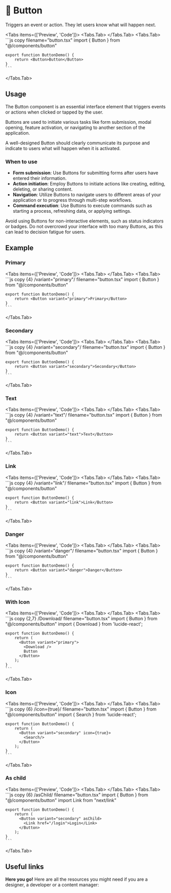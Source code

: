 
# 💠 Button

Triggers an event or action. They let users know what will happen next.

<Tabs items={['Preview', 'Code']}>
  <Tabs.Tab>
    <ButtonPreview />
  </Tabs.Tab>
  <Tabs.Tab>
    ```js copy filename="button.tsx"
    import { Button } from "@/components/button"
 
    export function ButtonDemo() {
        return <Button>Button</Button>
    }
    ```
  </Tabs.Tab>
</Tabs>

## Usage

The Button component is an essential interface element that triggers events or actions when clicked or tapped by the user. 

Buttons are used to initiate various tasks like form submission, modal opening, feature activation, or navigating to another section of the application. 

A well-designed Button should clearly communicate its purpose and indicate to users what will happen when it is activated.

### When to use
- **Form submission**: Use Buttons for submitting forms after users have entered their information.
- **Action initiation**: Employ Buttons to initiate actions like creating, editing, deleting, or sharing content.
- **Navigation**: Utilize Buttons to navigate users to different areas of your application or to progress through multi-step workflows.
- **Command execution**: Use Buttons to execute commands such as starting a process, refreshing data, or applying settings.

Avoid using Buttons for non-interactive elements, such as status indicators or badges. Do not overcrowd your interface with too many Buttons, as this can lead to decision fatigue for users.

## Example

### Primary
<Tabs items={['Preview', 'Code']}>
  <Tabs.Tab>
    <ButtonPrimary />
  </Tabs.Tab>
  <Tabs.Tab>
    ```js copy {4} /variant="primary"/ filename="button.tsx"
    import { Button } from "@/components/button"
 
    export function ButtonDemo() {
        return <Button variant="primary">Primary</Button>
    }
    ```
  </Tabs.Tab>
</Tabs>

### Secondary
<Tabs items={['Preview', 'Code']}>
  <Tabs.Tab>
    <ButtonSecondary />
  </Tabs.Tab>
  <Tabs.Tab>
    ```js copy {4} /variant="secondary"/ filename="button.tsx"
    import { Button } from "@/components/button"
 
    export function ButtonDemo() {
        return <Button variant="secondary">Secondary</Button>
    }
    ```
  </Tabs.Tab>
</Tabs>

### Text
<Tabs items={['Preview', 'Code']}>
  <Tabs.Tab>
    <ButtonText />
  </Tabs.Tab>
  <Tabs.Tab>
    ```js copy {4} /variant="text"/ filename="button.tsx"
    import { Button } from "@/components/button"
 
    export function ButtonDemo() {
        return <Button variant="text">Text</Button>
    }
    ```
  </Tabs.Tab>
</Tabs>

### Link
<Tabs items={['Preview', 'Code']}>
  <Tabs.Tab>
    <ButtonLink />
  </Tabs.Tab>
  <Tabs.Tab>
    ```js copy {4} /variant="link"/ filename="button.tsx"
    import { Button } from "@/components/button"
 
    export function ButtonDemo() {
        return <Button variant="link">Link</Button>
    }
    ```
  </Tabs.Tab>
</Tabs>

### Danger
<Tabs items={['Preview', 'Code']}>
  <Tabs.Tab>
    <ButtonDanger />
  </Tabs.Tab>
  <Tabs.Tab>
    ```js copy {4} /variant="danger"/ filename="button.tsx"
    import { Button } from "@/components/button"
 
    export function ButtonDemo() {
        return <Button variant="danger">Danger</Button>
    }
    ```
  </Tabs.Tab>
</Tabs>

### With Icon
<Tabs items={['Preview', 'Code']}>
  <Tabs.Tab>
    <ButtonWithIcon />
  </Tabs.Tab>
  <Tabs.Tab>
    ```js copy {2,7} /Download/ filename="button.tsx"
    import { Button } from "@/components/button"
    import { Download } from 'lucide-react';
 
    export function ButtonDemo() {
        return (
          <Button variant="primary">
            <Download />
            Button
          </Button>
        );
    }
    ```
  </Tabs.Tab>
</Tabs>

### Icon
<Tabs items={['Preview', 'Code']}>
  <Tabs.Tab>
    <ButtonIcon />
  </Tabs.Tab>
  <Tabs.Tab>
    ```js copy {6} /icon={true}/ filename="button.tsx"
    import { Button } from "@/components/button"
    import { Search } from 'lucide-react';
 
    export function ButtonDemo() {
        return (
          <Button variant="secondary" icon={true}>
            <Search/>
          </Button>
        );
    }
    ```
  </Tabs.Tab>
</Tabs>

### As child
<Tabs items={['Preview', 'Code']}>
  <Tabs.Tab>
    <ButtonAsChild />
  </Tabs.Tab>
  <Tabs.Tab>
    ```js copy {6} /asChild/ filename="button.tsx"
    import { Button } from "@/components/button"
    import Link from "next/link"
 
    export function ButtonDemo() {
        return (
          <Button variant="secondary" asChild>
            <Link href="/login">Login</Link>
          </Button>
        );
    }
    ```
  </Tabs.Tab>
</Tabs>

## Useful links

**Here you go!** Here are all the resources you might need if you are a designer, a developer or a content manager:

<Cards className='mt-8'>
  <Card
    title="🤖 Storybook"
    href="https://www.stories.fusillo.design/?path=/docs/components-button--documentation"
  />
  <Card
    title="🪄 Figma"
    href="https://www.figma.com/file/acdO58jx9zgGfkKu6htrx2/%F0%9F%94%B5-Fusillo-Design-System?type=design&node-id=119%3A6&mode=design&t=A0Cw9mhz6lCoeiqm-1"
  />
</Cards>  
